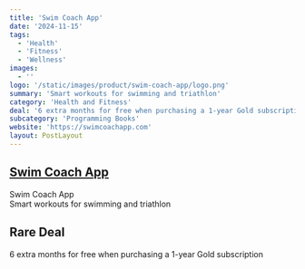 ```yaml
---
title: 'Swim Coach App'
date: '2024-11-15'
tags:
  - 'Health'
  - 'Fitness'
  - 'Wellness'
images:
  - ''
logo: '/static/images/product/swim-coach-app/logo.png'
summary: 'Smart workouts for swimming and triathlon'
category: 'Health and Fitness'
deal: '6 extra months for free when purchasing a 1-year Gold subscription'
subcategory: 'Programming Books'
website: 'https://swimcoachapp.com'
layout: PostLayout
---
```


## [Swim Coach App](https://swimcoachapp.com)

Swim Coach App <br/>
Smart workouts for swimming and triathlon

## Rare Deal

6 extra months for free when purchasing a 1-year Gold subscription
